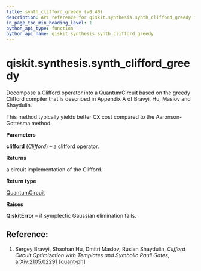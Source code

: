 ```yaml
---
title: synth_clifford_greedy (v0.40)
description: API reference for qiskit.synthesis.synth_clifford_greedy in qiskit v0.40
in_page_toc_min_heading_level: 1
python_api_type: function
python_api_name: qiskit.synthesis.synth_clifford_greedy
---
```


<span id="qiskit-synthesis-synth-clifford-greedy" />

# qiskit.synthesis.synth\_clifford\_greedy

<Function id="qiskit.synthesis.synth_clifford_greedy" isDedicatedPage={true} github="https://github.com/qiskit/qiskit/tree/stable/0.23/qiskit/synthesis/clifford/clifford_decompose_greedy.py" signature="synth_clifford_greedy(clifford)">
  Decompose a Clifford operator into a QuantumCircuit based on the greedy Clifford compiler that is described in Appendix A of Bravyi, Hu, Maslov and Shaydulin.

  This method typically yields better CX cost compared to the Aaronson-Gottesma method.

  **Parameters**

  **clifford** ([*Clifford*](qiskit.quantum_info.Clifford "qiskit.quantum_info.Clifford")) – a clifford operator.

  **Returns**

  a circuit implementation of the Clifford.

  **Return type**

  [QuantumCircuit](qiskit.circuit.QuantumCircuit "qiskit.circuit.QuantumCircuit")

  **Raises**

  **QiskitError** – if symplectic Gaussian elimination fails.

  ## Reference:

  1.  Sergey Bravyi, Shaohan Hu, Dmitri Maslov, Ruslan Shaydulin, *Clifford Circuit Optimization with Templates and Symbolic Pauli Gates*, [arXiv:2105.02291 \[quant-ph\]](https://arxiv.org/abs/2105.02291)
</Function>

